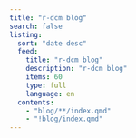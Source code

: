 ```yaml
---
title: "r-dcm blog"
search: false
listing:
  sort: "date desc"
  feed: 
    title: "r-dcm blog"
    description: "r-dcm blog"
    items: 60
    type: full
    language: en
  contents:
    - "blog/**/index.qmd"
    - "!blog/index.qmd"
---
```

